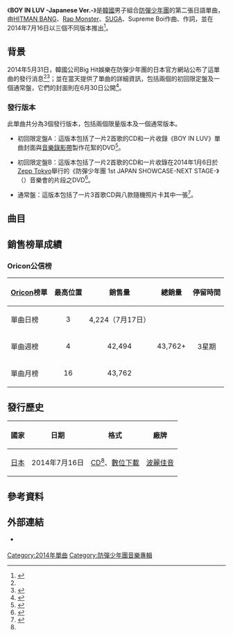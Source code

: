 {{Infobox single
|Name          = BOY IN LUV -Japanese Ver.-
|Cover         = BTS BOY IN LUV.jpg
|Border        = yes
|Caption       = 通常盤封面
|Artist        = [[防彈少年團|防彈少年團]]
|Album         = [[WAKE_UP_(防彈少年團專輯)|WAKE UP]]
|Released      = 2014年7月16日<br><small>（見[[#發行歷史|發行歷史]]）</small>
|Format        = [[CD|CD]]、[[數位音樂下載|數位下載]]
|B-side        = N.O（日語版）<br>JUST ONE DAY
|Recorded      = 2014年
|Genre         = [[日語流行音樂|日語流行音樂]]
|Length        = 3:52
|Writer        = [[房時赫|HITMAN BANG]]、[[金南俊|Rap Monster]]、[[閔玧其|SUGA]]、Supreme Boi、{{link-ja|川合大介|KM-MARKIT|KM-MARKIT}}
|Producer      = PDOGG
|Label         = [[波麗佳音|波麗佳音]]
|Chronology    = [[防彈少年團|防彈少年團]]日語單曲
|Last single   = [[NO_MORE_DREAM_(日語版)|NO MORE DREAM -Japanese Ver.-]]<br>（2014年）
|This single   = '''BOY IN LUV'''<br>（2014年）
|Next single   = [[Danger_(日語版)|DANGER -Japanese Ver.-]]<br>（2014年）
}}
《'''BOY IN LUV -Japanese Ver.-'''》是[[韓國|韓國]]男子組合[[防彈少年團|防彈少年團]]的第二張日語單曲，由[[房時赫|HITMAN BANG]]、[[金南俊|Rap Monster]]、[[閔玧其|SUGA]]、Supreme Boi作曲、{{link-ja|川合大介|KM-MARKIT|KM-MARKIT}}作詞，並在2014年7月16日以三個不同版本推出<ref name=release>{{cite web |url=https://finn-neo.com/user.cgi?pageno=4&actmode=NewsArticleList&public=1&fanclub_id=36 |title=防弾少年団、日本デビュー前ながら、早くも2ndシングル「BOY IN LUV」のリリースが決定 |language=ja |work= |publisher=防弾少年団 JAPAN OFFICIAL SITE |accessdate=2014-07-17 |archive-date=2014-07-25 |archive-url=https://web.archive.org/web/20140725224620/https://finn-neo.com/user.cgi?pageno=4&actmode=NewsArticleList&public=1&fanclub_id=36 |dead-url=no }}</ref>。

==背景==
2014年5月31日，韓國公司Big Hit娛樂在防彈少年團的日本官方網站公布了這單曲的發行消息<ref name=release /><ref>{{cite web|url=http://www.jpopasia.com/news/bts-blitzes-with-next-japanese-single-boy-in-luv::16448.html|title=BTS Blitzes With Next Japanese Single “BOY IN LUV”|language=en|work=|publisher=[[jpopasia|jpopasia]]|accessdate=2014-07-17|archive-date=2014-07-26|archive-url=https://web.archive.org/web/20140726053523/http://www.jpopasia.com/news/bts-blitzes-with-next-japanese-single-boy-in-luv::16448.html|dead-url=no}}</ref>；並在當天提供了單曲的詳細資訊，包括兩個的初回限定盤及一個通常盤，它們的封面則在6月30日公開<ref>{{cite web |url=https://finn-neo.com/user.cgi?pageno=2&public=1&actmode=NewsArticleList&fanclub_id=36 |title=2ndシングル「BOY IN LUV -Japanese Ver.-」のジャケット写真が公開になりました！ |language=ja |work= |publisher=防弾少年団 JAPAN OFFICIAL SITE |accessdate=2014-07-17 |archive-date=2014-07-25 |archive-url=https://web.archive.org/web/20140725215929/https://finn-neo.com/user.cgi?pageno=2&public=1&actmode=NewsArticleList&fanclub_id=36 |dead-url=no }}</ref>。

===發行版本===
此單曲共分為3個發行版本，包括兩個限量版本及一個通常版本。

*初回限定盤A：這版本包括了一片2首歌的CD和一片收錄《BOY IN LUV》單曲封面與[[音樂錄影帶|音樂錄影帶]]製作花絮的DVD<ref name=typeA>{{cite web|url=http://www.amazon.co.jp/BOY-IN-LUV-%E5%88%9D%E5%9B%9E%E9%99%90%E5%AE%9A%E7%9B%A4A-DVD/dp/B00KNNCOC6|title=Amazon.co.jp：BOY IN LUV (初回限定盤A)(CD+DVD): 音楽|language=ja|work=|publisher=[[Amazon.com|Amazon Japan]]|accessdate=2014-07-17|archive-date=2014-07-26|archive-url=https://web.archive.org/web/20140726111120/http://www.amazon.co.jp/BOY-IN-LUV-%E5%88%9D%E5%9B%9E%E9%99%90%E5%AE%9A%E7%9B%A4A-DVD/dp/B00KNNCOC6|dead-url=no}}</ref>。

*初回限定盤B：這版本包括了一片2首歌的CD和一片收錄在2014年1月6日於[[Zepp|Zepp Tokyo]]舉行的《防彈少年團 1st JAPAN SHOWCASE-NEXT STAGE-》（{{lang-ja|防弾少年団 1st JAPAN SHOWCASE-NEXT STAGE-}}）音樂會的片段之DVD<ref name=typeB>{{cite web|url=http://www.amazon.co.jp/BOY-IN-LUV-%E5%88%9D%E5%9B%9E%E9%99%90%E5%AE%9A%E7%9B%A4B-DVD/dp/B00KNNPC48|title=Amazon.com.jp：BOY IN LUV (初回限定盤B)(CD+DVD): 音楽|language=ja|work=|publisher=[[Amazon.com|Amazon Japan]]|accessdate=2014-07-17|archive-date=2014-07-26|archive-url=https://web.archive.org/web/20140726113922/http://www.amazon.co.jp/BOY-IN-LUV-%E5%88%9D%E5%9B%9E%E9%99%90%E5%AE%9A%E7%9B%A4B-DVD/dp/B00KNNPC48|dead-url=no}}</ref>。

*通常盤：這版本包括了一片3首歌CD與八款隨機照片卡其中一張<ref name=regular>{{cite web|url=http://www.oricon.co.jp/prof/artist/530375/products/music/1082451/1/|title=「ＢＯＹ　ＩＮ　ＬＵＶ」 防弾少年団│オリコン芸能人事典-ORICON STYLE|language=ja|work=|publisher=[[Oricon|Oricon]]|accessdate=2014-07-17|archive-date=2014-07-27|archive-url=https://web.archive.org/web/20140727103100/http://www.oricon.co.jp/prof/artist/530375/products/music/1082451/1/|dead-url=no}}</ref>。

==曲目==
{{tracklist
| total_length    = 7:23
| headline        = 所有版本<ref name=regular /><ref name=typeA /><ref name=typeB />

| all_music = [[房時赫|HITMAN BANG]]、[[金南俊|Rap Monster]]、[[閔玧其|SUGA]]、Supreme Boi
| all_lyrics = {{link-ja|川合大介|KM-MARKIT|KM-MARKIT}}
| extra_column = 韓語版本<br>（諺文及專輯）

| title1          = BOY IN LUV
| extra1          = BOY IN LUV（{{lang|ko|상남자}}，《[[Skool_Luv_Affair|Skool Luv Affair]]》）
| length1         = 3:52

| title2          = N.O
| note2           = 日語版
| extra2          = N.O（《[[O!_R_U_L8,_2?|O! R U L8, 2?]]》）
| length2         = 3:31
}}

{{tracklist
| collapsed       = yes
| total_length    = 13:23
| headline        = 通常盤附贈曲目：<ref name=regular />

| extra_column = 韓語版本<br>（諺文及專輯）

| title3          = JUST ONE DAY
| extra3          = 一天就好（{{lang|ko|하루만}}，《Skool Luv Affair》）
| music3          = PDOGG<br>HITMAN BANG<br>Rap Monster<br>SUGA<br>[[鄭號錫|j-hope]]
| length3         = 4:00
}}

{{tracklist
| collapsed       = yes
| headline        = DVD - 初回限定盤A：<ref name=typeA /> 
| title1          = BOY IN LUV
| note1           = [[音樂錄影帶|音樂錄影帶]] - Special feature
}}

{{tracklist
| collapsed       = yes
| headline        = DVD - 初回限定盤B：<small>《防彈少年團 1st JAPAN SHOWCASE-NEXT STAGE-》2014.1.6 @ Zepp Tokyo</small><ref name=typeB /> 
| title1          = NO MORE DREAM
| title2          = I LIKE IT
| note2           = {{lang|ja|チョアヨ}}；{{lang|ko|좋아요}}
}}

==銷售榜單成績==
===Oricon公信榜===
{| class="wikitable" style="width:500px;"
|-
! style="text-align:center;"|[[Oricon|Oricon]]榜單
! style="text-align:center;"|最高位置
! style="text-align:center;"|銷售量
! style="text-align:center;"|總銷量
! style="text-align:center;"|停留時間
|-
|align="left"|單曲日榜
| style="text-align:center;"| 3
| style="text-align:center;" rowspan="1"| 4,224（7月17日）
| style="text-align:center;" rowspan="3"| 43,762+
| style="text-align:center;" rowspan="3"| 3星期
|-
|align="left"|單曲週榜
| style="text-align:center;"| 4
| style="text-align:center;"| 42,494
|-
|align="left"|單曲月榜
| style="text-align:center;"| 16
| style="text-align:center;"| 43,762
|}

==發行歷史==
{| class="wikitable plainrowheaders"
|-
! scope="col"| 國家 !! 日期 !! 格式 !! 廠牌
|-
! scope="row" rowspan="1"| [[日本|日本]]
| 2014年7月16日
| [[CD|CD]]<ref name=regular />、[[數位音樂下載|數位下載]]
| [[波麗佳音|波麗佳音]]
|}

==參考資料==
{{reflist}}

==外部連結==
* {{Official website|http://bts-official.jp/index.html|防彈少年團日本官方網站}} {{Ja icon}}

{{防彈少年團}}

[[Category:2014年單曲|Category:2014年單曲]]
[[Category:防彈少年團音樂專輯|Category:防彈少年團音樂專輯]]